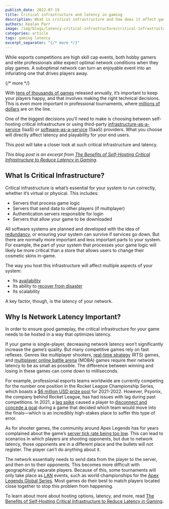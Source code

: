 ```yaml
---
publish_date: 2022-07-19 
title: Critical infrastructure and latency in gaming
description: What is critical infrastructure and how does it affect gaming latency?
authors: Kealan Parr
image: /img/blogs/latency-critical-infrastructure/critical-infrastructure-latency-in-gaming.png
categories: article
tags: gaming latency
excerpt_separator: "{/* more */}"
---
```


While esports competitions are high skill cap events, both hobby gamers and elite professionals alike expect optimal network conditions when they play games. A suboptimal network can turn an enjoyable event into an infuriating one that drives players away.

{/* more */}

With [tens of thousands of games](https://www.statista.com/statistics/552623/number-games-released-steam/) released annually, it’s important to keep your players happy, and that involves making the right technical decisions. This is even more important in professional tournaments, where [millions of dollars](https://www.esportsearnings.com/tournaments) are on the line.

One of the biggest decisions you’ll need to make is choosing between self-hosting critical infrastructure or using third-party [infrastructure-as-a-service](https://en.wikipedia.org/wiki/Infrastructure_as_a_service) (IaaS) or [software-as-a-service](https://en.wikipedia.org/wiki/Software_as_a_service) (SaaS) providers. What you choose will directly affect latency and playability for your end users.

This post will take a closer look at such critical infrastructure and latency.

_This blog post is an excerpt from [The Benefits of Self-Hosting Critical Infrastructure to Reduce Latency in Gaming](/learn/expert-advice/gaming-entertainment/benefits-self-hosting-reduce-latency)._

## What Is Critical Infrastructure?

Critical infrastructure is what’s essential for your system to run correctly, whether it’s virtual or physical. This includes:

- Servers that process game logic
- Servers that send data to other players (if multiplayer)
- Authentication servers responsible for login
- Servers that allow your game to be downloaded

All software systems are planned and developed with the idea of [redundancy](https://sg.atsg.net/blog/redundancy-in-cloud-computing-means-checking-four-areas), or ensuring your system can survive if services go down. But there are normally more important and less important parts to your system. For example, the part of your system that processes your game logic will likely be more critical than a store that allows users to change their cosmetic skins in-game.

The way you host this infrastructure will affect multiple aspects of your system:

- Its [availability](https://en.wikipedia.org/wiki/High_availability_software)
- Its ability to [recover from disaster](https://docs.aws.amazon.com/whitepapers/latest/disaster-recovery-workloads-on-aws/disaster-recovery-options-in-the-cloud.html)
- Its scalability

A key factor, though, is the latency of your network.

## Why Is Network Latency Important?

In order to ensure good gameplay, the critical infrastructure for your game needs to be hosted in a way that optimizes latency.

If your game is single-player, decreasing network latency won’t significantly increase the game’s quality. But many competitive games rely on fast reflexes. Genres like multiplayer shooters, [real-time strategy](https://en.wikipedia.org/wiki/Real-time_strategy) (RTS) games, and [multiplayer online battle arena](https://en.wikipedia.org/wiki/Multiplayer_online_battle_arena) (MOBA) games require their network latency to be as small as possible. The difference between winning and losing in these games can come down to milliseconds.

For example, professional esports teams worldwide are currently competing for the number one position in the Rocket League Championship Series, which boasts a [$6 million USD prize pool](https://esports.rocketleague.com/news/announcing-the-rlcs-202122-season/) for 2021-2022. However, Psyonix, the company behind Rocket League, has had issues with lag during past competitions. In 2021, a [lag spike](https://diamondlobby.com/tech-guides/how-to-fix-lag-spikes-on-pc) caused a player to [disconnect and concede a goal](https://www.ginx.tv/en/rocket-league/psyonix-lambasted-for-refusing-to-restart-rlcs-match-after-player-disconnected) during a game that decided which team would move into the finals—which is an incredibly high-stakes place to suffer this type of error.

As for shooter games, the community around Apex Legends has for years complained about the game’s [server tick rate being too low](https://www.ea.com/en-gb/games/apex-legends/news/servers-netcode-developer-deep-dive). This can lead to scenarios in which players are shooting opponents, but due to network latency, those opponents are in a different place and the bullets will not register. The player can’t do anything about it.

The network essentially needs to send data from the player to the server, and then on to their opponents. This becomes more difficult with geographically separate players. Because of this, some tournaments will only take place as [LAN](https://en.wikipedia.org/wiki/Local_area_network) events, such as world championships for the [Apex Legends Global Series](https://dotesports.com/apex-legends/news/apexs-2-5-million-algs-championship-lan-kicks-off-in-july). Most games do their best to match players located close together to stop this problem from happening.

To learn about more about hosting options, latency, and more, read [The Benefits of Self-Hosting Critical Infrastructure to Reduce Latency in Gaming](/learn/expert-advice/gaming-entertainment/benefits-self-hosting-reduce-latency).
